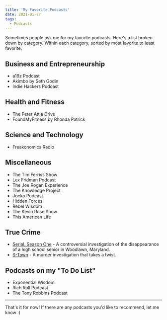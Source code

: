 ```yaml
---
title: 'My Favorite Podcasts'
date: 2021-01-??
tags:
  - Podcasts
---
```


Sometimes people ask me for my favorite podcasts. Here's a list broken down by category. Within each category, sorted by most favorite to least favorite.

## Business and Entrepreneurship

- a16z Podcast 
- Akimbo by Seth Godin
- Indie Hackers Podcast

## Health and Fitness

- The Peter Attia Drive
- FoundMyFitness by Rhonda Patrick

## Science and Technology

- Freakonomics Radio

## Miscellaneous

- The Tim Ferriss Show
- Lex Fridman Podcast
- The Joe Rogan Experience
- The Knowledge Project
- Jocko Podcast
- Hidden Forces
- Rebel Wisdom
- The Kevin Rose Show
- This American Life

## True Crime

- [Serial, Season One](https://serialpodcast.org/season-one) - A controversial investigation of the disappearance of a high school senior in Woodlawn, Maryland.
- [S-Town](https://stownpodcast.org/) - A murder investigation that takes a twist.

## Podcasts on my "To Do List"

- Exponential Wisdom
- Rich Roll Podcast
- The Tony Robbins Podcast

<hr />

That's it for now! If there are any podcasts you'd like to recommend, let me know :) 